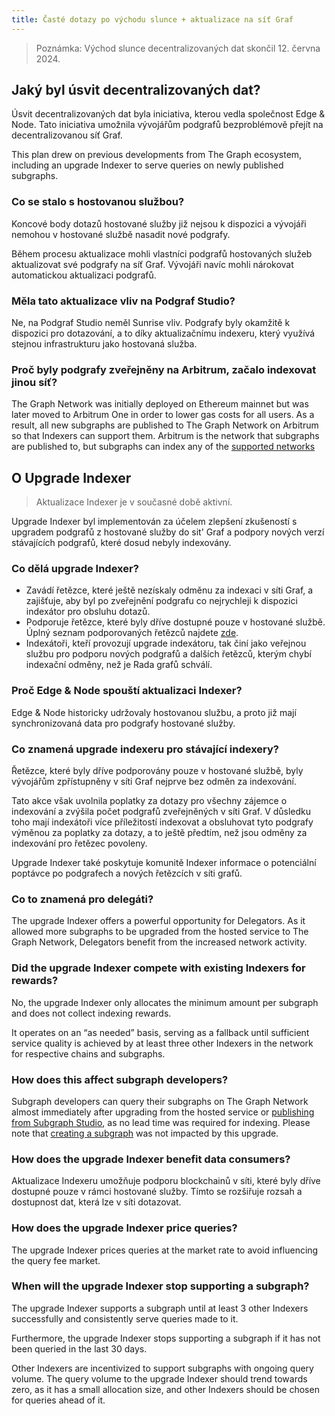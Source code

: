 ```yaml
---
title: Časté dotazy po východu slunce + aktualizace na síť Graf
---
```


> Poznámka: Východ slunce decentralizovaných dat skončil 12. června 2024.

## Jaký byl úsvit decentralizovaných dat?

Úsvit decentralizovaných dat byla iniciativa, kterou vedla společnost Edge & Node. Tato iniciativa umožnila vývojářům podgrafů bezproblémově přejít na decentralizovanou síť Graf.

This plan drew on previous developments from The Graph ecosystem, including an upgrade Indexer to serve queries on newly published subgraphs.

### Co se stalo s hostovanou službou?

Koncové body dotazů hostované služby již nejsou k dispozici a vývojáři nemohou v hostované službě nasadit nové podgrafy.

Během procesu aktualizace mohli vlastníci podgrafů hostovaných služeb aktualizovat své podgrafy na síť Graf. Vývojáři navíc mohli nárokovat automatickou aktualizaci podgrafů.

### Měla tato aktualizace vliv na Podgraf Studio?

Ne, na Podgraf Studio neměl Sunrise vliv. Podgrafy byly okamžitě k dispozici pro dotazování, a to díky aktualizačnímu indexeru, který využívá stejnou infrastrukturu jako hostovaná služba.

### Proč byly podgrafy zveřejněny na Arbitrum, začalo indexovat jinou síť?

The Graph Network was initially deployed on Ethereum mainnet but was later moved to Arbitrum One in order to lower gas costs for all users. As a result, all new subgraphs are published to The Graph Network on Arbitrum so that Indexers can support them. Arbitrum is the network that subgraphs are published to, but subgraphs can index any of the [supported networks](/developing/supported-networks/)

## O Upgrade Indexer

> Aktualizace Indexer je v současné době aktivní.

Upgrade Indexer byl implementován za účelem zlepšení zkušeností s upgradem podgrafů z hostované služby do sit' Graf a podpory nových verzí stávajících podgrafů, které dosud nebyly indexovány.

### Co dělá upgrade Indexer?

- Zavádí řetězce, které ještě nezískaly odměnu za indexaci v síti Graf, a zajišťuje, aby byl po zveřejnění podgrafu co nejrychleji k dispozici indexátor pro obsluhu dotazů.
- Podporuje řetězce, které byly dříve dostupné pouze v hostované službě. Úplný seznam podporovaných řetězců najdete [zde](/developing/supported-networks/).
- Indexátoři, kteří provozují upgrade indexátoru, tak činí jako veřejnou službu pro podporu nových podgrafů a dalších řetězců, kterým chybí indexační odměny, než je Rada grafů schválí.

### Proč Edge & Node spouští aktualizaci Indexer?

Edge & Node historicky udržovaly hostovanou službu, a proto již mají synchronizovaná data pro podgrafy hostované služby.

### Co znamená upgrade indexeru pro stávající indexery?

Řetězce, které byly dříve podporovány pouze v hostované službě, byly vývojářům zpřístupněny v síti Graf nejprve bez odměn za indexování.

Tato akce však uvolnila poplatky za dotazy pro všechny zájemce o indexování a zvýšila počet podgrafů zveřejněných v síti Graf. V důsledku toho mají indexátoři více příležitostí indexovat a obsluhovat tyto podgrafy výměnou za poplatky za dotazy, a to ještě předtím, než jsou odměny za indexování pro řetězec povoleny.

Upgrade Indexer také poskytuje komunitě Indexer informace o potenciální poptávce po podgrafech a nových řetězcích v síti grafů.

### Co to znamená pro delegáti?

The upgrade Indexer offers a powerful opportunity for Delegators. As it allowed more subgraphs to be upgraded from the hosted service to The Graph Network, Delegators benefit from the increased network activity.

### Did the upgrade Indexer compete with existing Indexers for rewards?

No, the upgrade Indexer only allocates the minimum amount per subgraph and does not collect indexing rewards.

It operates on an “as needed” basis, serving as a fallback until sufficient service quality is achieved by at least three other Indexers in the network for respective chains and subgraphs.

### How does this affect subgraph developers?

Subgraph developers can query their subgraphs on The Graph Network almost immediately after upgrading from the hosted service or [publishing from Subgraph Studio](/publishing/publishing-a-subgraph/), as no lead time was required for indexing. Please note that [creating a subgraph](/developing/creating-a-subgraph) was not impacted by this upgrade.

### How does the upgrade Indexer benefit data consumers?

Aktualizace Indexeru umožňuje podporu blockchainů v síti, které byly dříve dostupné pouze v rámci hostované služby. Tímto se rozšiřuje rozsah a dostupnost dat, která lze v síti dotazovat.

### How does the upgrade Indexer price queries?

The upgrade Indexer prices queries at the market rate to avoid influencing the query fee market.

### When will the upgrade Indexer stop supporting a subgraph?

The upgrade Indexer supports a subgraph until at least 3 other Indexers successfully and consistently serve queries made to it.

Furthermore, the upgrade Indexer stops supporting a subgraph if it has not been queried in the last 30 days.

Other Indexers are incentivized to support subgraphs with ongoing query volume. The query volume to the upgrade Indexer should trend towards zero, as it has a small allocation size, and other Indexers should be chosen for queries ahead of it.
